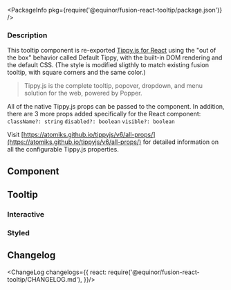 
<Meta title="Input/Tooltip" component={Tooltip} />

<PackageInfo pkg={require('@equinor/fusion-react-tooltip/package.json')} />

### Description

This tooltip component is re-exported [Tippy.js for React](https://github.com/atomiks/tippyjs-react) using the 
"out of the box" behavior called Default Tippy, with the built-in DOM rendering and the default CSS. 
(The style is modified sligthly to match existing fusion tooltip, with square corners and the same color.)
>Tippy.js is the complete tooltip, popover, dropdown, and menu solution for the web, powered by Popper.

All of the native Tippy.js props can be passed to the component. In addition, there are 3 more props added 
specifically for the React component:
```className?: string```
```disabled?: boolean```
```visible?: boolean```

Visit [https://atomiks.github.io/tippyjs/v6/all-props/](https://atomiks.github.io/tippyjs/v6/all-props/) 
for detailed information on all the configurable Tippy.js properties. 

## Component

<ArgsTable of={Tooltip} />

## Tooltip

### Interactive

<StoryExample storyId="examples-tooltip--custom" showSource/>

### Styled

<StoryExample storyId="examples-tooltip--styled" showSource/>

## Changelog

<ChangeLog changelogs={{
  react: require('@equinor/fusion-react-tooltip/CHANGELOG.md'), 
}}/>

